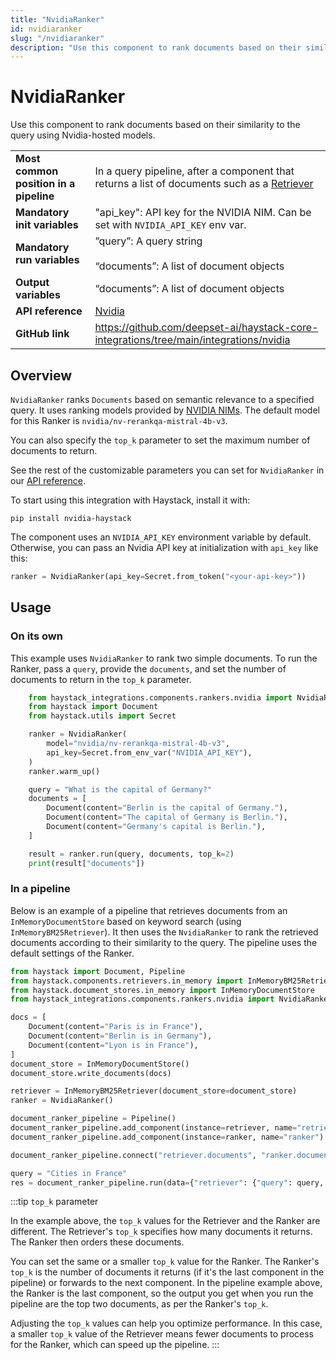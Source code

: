 ```yaml
---
title: "NvidiaRanker"
id: nvidiaranker
slug: "/nvidiaranker"
description: "Use this component to rank documents based on their similarity to the query using Nvidia-hosted models."
---
```


# NvidiaRanker

Use this component to rank documents based on their similarity to the query using Nvidia-hosted models.

|  |  |
| --- | --- |
| **Most common position in a pipeline** | In a query pipeline, after a component that returns a list of documents such as a [Retriever](/docs/pipeline-components/retrievers.mdx) |
| **Mandatory init variables** | "api_key": API key for the NVIDIA NIM. Can be set with `NVIDIA_API_KEY` env var. |
| **Mandatory run variables** | ”query”: A query string  <br /> <br />“documents”: A list of document objects |
| **Output variables** | “documents”: A list of document objects |
| **API reference** | [Nvidia](/reference/integrations-nvidia) |
| **GitHub link** | https://github.com/deepset-ai/haystack-core-integrations/tree/main/integrations/nvidia |

## Overview

`NvidiaRanker` ranks `Documents` based on semantic relevance to a specified query. It uses ranking models provided by [NVIDIA NIMs](https://ai.nvidia.com). The default model for this Ranker is `nvidia/nv-rerankqa-mistral-4b-v3`.

You can also specify the `top_k` parameter to set the maximum number of documents to return.

See the rest of the customizable parameters you can set for `NvidiaRanker` in our [API reference](/reference/integrations-nvidia).

To start using this integration with Haystack, install it with:

```shell
pip install nvidia-haystack
```

The component uses an `NVIDIA_API_KEY` environment variable by default. Otherwise, you can pass an Nvidia API key at initialization with `api_key` like this:

```python
ranker = NvidiaRanker(api_key=Secret.from_token("<your-api-key>"))
```

## Usage

### On its own

This example uses `NvidiaRanker` to rank two simple documents. To run the Ranker, pass a `query`, provide the `documents`, and set the number of documents to return in the `top_k` parameter.

```python
    from haystack_integrations.components.rankers.nvidia import NvidiaRanker
    from haystack import Document
    from haystack.utils import Secret

    ranker = NvidiaRanker(
        model="nvidia/nv-rerankqa-mistral-4b-v3",
        api_key=Secret.from_env_var("NVIDIA_API_KEY"),
    )
    ranker.warm_up()

    query = "What is the capital of Germany?"
    documents = [
        Document(content="Berlin is the capital of Germany."),
        Document(content="The capital of Germany is Berlin."),
        Document(content="Germany's capital is Berlin."),
    ]

    result = ranker.run(query, documents, top_k=2)
    print(result["documents"])
```

### In a pipeline

Below is an example of a pipeline that retrieves documents from an `InMemoryDocumentStore` based on keyword search (using `InMemoryBM25Retriever`). It then uses the `NvidiaRanker` to rank the retrieved documents according to their similarity to the query. The pipeline uses the default settings of the Ranker.

```python
from haystack import Document, Pipeline
from haystack.components.retrievers.in_memory import InMemoryBM25Retriever
from haystack.document_stores.in_memory import InMemoryDocumentStore
from haystack_integrations.components.rankers.nvidia import NvidiaRanker

docs = [
    Document(content="Paris is in France"),
    Document(content="Berlin is in Germany"),
    Document(content="Lyon is in France"),
]
document_store = InMemoryDocumentStore()
document_store.write_documents(docs)

retriever = InMemoryBM25Retriever(document_store=document_store)
ranker = NvidiaRanker()

document_ranker_pipeline = Pipeline()
document_ranker_pipeline.add_component(instance=retriever, name="retriever")
document_ranker_pipeline.add_component(instance=ranker, name="ranker")

document_ranker_pipeline.connect("retriever.documents", "ranker.documents")

query = "Cities in France"
res = document_ranker_pipeline.run(data={"retriever": {"query": query, "top_k": 3}, "ranker": {"query": query, "top_k": 2}})
```

:::tip
`top_k` parameter

In the example above, the `top_k` values for the Retriever and the Ranker are different. The Retriever's `top_k` specifies how many documents it returns. The Ranker then orders these documents.

You can set the same or a smaller `top_k` value for the Ranker. The Ranker's `top_k` is the number of documents it returns (if it's the last component in the pipeline) or forwards to the next component. In the pipeline example above, the Ranker is the last component, so the output you get when you run the pipeline are the top two documents, as per the Ranker's `top_k`.

Adjusting the `top_k` values can help you optimize performance. In this case, a smaller `top_k` value of the Retriever means fewer documents to process for the Ranker, which can speed up the pipeline.
:::
